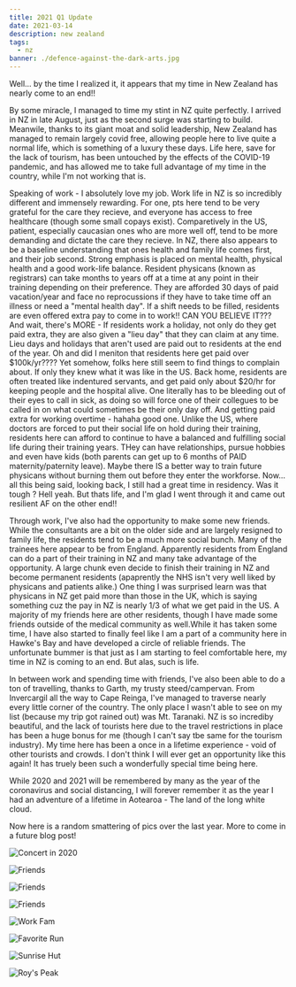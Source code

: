 ```yaml
---
title: 2021 Q1 Update
date: 2021-03-14
description: new zealand
tags:
  - nz 
banner: ./defence-against-the-dark-arts.jpg
---
```


Well... by the time I realized it, it appears that my time in New Zealand has nearly come to an end!! 

By some miracle, I managed to time my stint in NZ quite perfectly. I arrived in NZ in late August, just as the second surge was starting to build. Meanwile, thanks to its giant moat and solid leadership, New Zealand has managed to remain largely covid free, allowing people here to live quite a normal life, which is something of a luxury these days. Life here, save for the lack of tourism, has been untouched by the effects of the COVID-19 pandemic, and has allowed me to take full advantage of my time in the country, while I'm not working that is.  

Speaking of work - I absolutely love my job. Work life in NZ is so incredibly different and immensely rewarding. For one, pts here tend to be very grateful for the care they recieve, and everyone has access to free healthcare (though some small copays exist). Comparetively in the US, patient, especially caucasian ones who are more well off, tend to be more demanding and dictate the care they recieve. In NZ, there also appears to be a baseline understanding that ones health and family life comes first, and their job second. Strong emphasis is placed on mental health, physical health and a good work-life balance. Resident physicans (known as registrars) can take months to years off at a time at any point in their training depending on their preference. They are afforded 30 days of paid vacation/year and face no reprocussions if they have to take time off an illness or need a "mental health day". If a shift needs to be filled, residents are even offered extra pay to come in to work!! CAN YOU BELIEVE IT??? And wait, there's MORE -  If residents work a holiday, not only do they get paid extra, they are also given a "lieu day" that they can claim at any time. Lieu days and holidays that aren't used are paid out to residents at the end of the year. Oh and did I meniton that residents here get paid over $100k/yr???? Yet somehow, folks here still seem to find things to complain about. If only they knew what it was like in the US. Back home, residents are often treated like indentured servants, and get paid only about $20/hr for keeping people and the hospital alive. One literally has to be bleeding out of their eyes to call in sick, as doing so will force one of their collegues to be called in on what could sometimes be their only day off. And getting paid extra for working overtime - hahaha good one. Unlike the US, where doctors are forced to put their social life on hold during their training, residents here can afford to continue to have a balanced and fulfilling social life during their training years. THey can have relationships, pursue hobbies and even have kids (both parents can get up to 6 months of PAID maternity/paternity leave). Maybe there IS a better way to train future physicans without burning them out before they enter the workforse. Now... all this being said, looking back, I still had a great time in residency. Was it tough ? Hell yeah. But thats life, and I'm glad I went through it and came out resilient AF on the other end!! 

Through work, I've also had the opportunity to make some new friends. While the consultants are a bit on the older side and are largely resigned to family life, the residents tend to be a much more social bunch. Many of the trainees here appear to be from England. Apparently residents from England can do a part of their training in NZ and many take advantage of the opportunity. A large chunk even decide to finish their training in NZ and become permanent residents (apaprently the NHS isn't very well liked by physicans and patients alike.) One thing I was surprised learn was that physicans in NZ get paid more than those in the UK, which is saying something cuz the pay in NZ is nearly 1/3 of what we get paid in the US. A majority of my friends here are other residents, though I have made some friends outside of the medical community as well.While it has taken some time, I have also started to finally feel like I am a part of a community here in Hawke's Bay and have developed a circle of reliable friends. The unfortunate bummer is that just as I am starting to feel comfortable here, my time in NZ is coming to an end. But alas, such is life. 

In between work and spending time with friends, I've also been able to do a ton of travelling, thanks to Garth, my trusty steed/campervan. From Invercargil all the way to Cape Reinga, I've managed to traverse nearly every little corner of the country. The only place I wasn't able to see on my list (because my trip got rained out) was Mt. Taranaki. NZ is so incrediby beautiful, and the lack of tourists here due to the travel restrictions in place has been a huge bonus for me (though I can't say tbe same for the tourism industry). My time here has been a once in a lifetime experience - void of other tourists and crowds. I don't think I will ever get an opportunity like this again! It has truely been such a wonderfully special time being here. 

While 2020 and 2021 will be remembered by many as the year of the coronavirus and social distancing, I will forever remember it as the year I had an adventure of a lifetime in Aotearoa - The land of the long white cloud.  

Now here is a random smattering of pics over the last year. More to come in a future blog post!

![Concert in 2020](./concert.jpeg)

![Friends](./group1.jpeg)

![Friends](./group2.jpeg)

![Friends](./group3.jpeg)

![Work Fam](./work.jpeg)

![Favorite Run](./run.jpeg)

![Sunrise Hut](./sunrise.jpeg)

![Roy's Peak](./view.jpeg)


